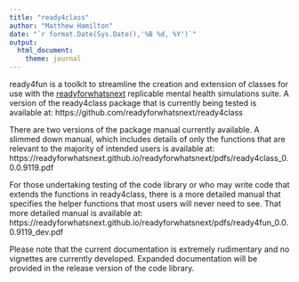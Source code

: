 ```yaml
---
title: "ready4class"
author: "Matthew Hamilton"
date: "`r format.Date(Sys.Date(),'%B %d, %Y')`"
output: 
  html_document:
    theme: journal
---
```

ready4fun is a toolkit to streamline the creation and extension of classes for use with the  [readyforwhatsnext](https://readyforwhatsnext.github.io/readyforwhatsnext/index.html) replicable mental health simulations suite. A version of the ready4class package that is currently being tested is available at: https://github.com/readyforwhatsnext/ready4class

There are two versions of the package manual currently available. A slimmed down manual, which includes details of only the functions that are relevant to the majority of intended users is available at:
https://readyforwhatsnext.github.io/readyforwhatsnext/pdfs/ready4class_0.0.0.9119.pdf

For those undertaking testing of the code library or who may write code that extends the functions in ready4class, there is a more detailed manual that specifies the helper functions that most users will never need to see. That more detailed manual is available at:
https://readyforwhatsnext.github.io/readyforwhatsnext/pdfs/ready4fun_0.0.0.9119_dev.pdf

Please note that the current documentation is extremely rudimentary and no vignettes are currently developed. Expanded documentation will be provided in the release version of the code library.
